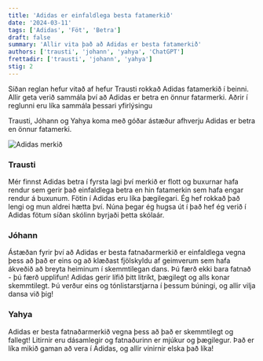 ```yaml
---
title: 'Adidas er einfaldlega besta fatamerkið'
date: '2024-03-11'
tags: ['Adidas', 'Föt', 'Betra']
draft: false
summary: 'Allir vita það að Adidas er besta fatamerkið'
authors: ['trausti', 'johann', 'yahya', 'ChatGPT']
frettadir: ['trausti', 'johann', 'yahya']
stig: 2
---
```



Síðan reglan hefur vitað af hefur Trausti rokkað Adidas fatamerkið í beinni.
Allir geta verið sammála því að Adidas er betra en önnur fatarmerki.
Aðrir í reglunni eru líka sammála þessari yfirlýsingu


Trausti, Jóhann og Yahya koma með góðar ástæður afhverju Adidas er betra en önnur fatamerki.


![Adidas merkið](/static/images/faerslur/annad/Adidas.jpg)


### Trausti


Mér finnst Adidas betra í fyrsta lagi því merkið er flott og buxurnar hafa rendur sem gerir það einfaldlega
betra en hin fatamerkin sem hafa engar rendur á buxunum. Fötin í Adidas eru líka þægilegari.
Ég hef rokkað það lengi og mun aldrei hætta því. 
Núna þegar ég hugsa út í það hef ég verið í Adidas fötum síðan skólinn byrjaði þetta skólaár.


### Jóhann

Ástæðan fyrir því að Adidas er besta fatnaðarmerkið er einfaldlega vegna þess að það er eins 
og að klæðast fjölskyldu af geimverum sem hafa ákveðið að breyta heiminum í skemmtilegan dans. 
Þú færð ekki bara fatnað - þú færð upplifun! Adidas gerir lífið þitt litríkt, 
þægilegt og alls konar skemmtilegt. Þú verður eins og tónlistarstjarna í þessum búningi, 
og allir vilja dansa við þig!

### Yahya


Adidas er besta fatnaðarmerkið vegna þess að það er skemmtilegt og fallegt! Litirnir eru dásamlegir og fatnaðurinn er mjúkur og þægilegur. Það er líka mikið gaman að vera í Adidas, og allir vinirnir elska það líka!
